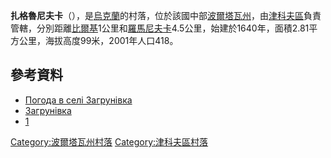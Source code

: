 {{coord|50|6|8|N|34|7|45|E|scale:100000_region:UA|display=title}}

'''扎格魯尼夫卡'''（{{lang-uk|Загрунівка}}），是[[烏克蘭|烏克蘭]]的村落，位於該國中部[[波爾塔瓦州|波爾塔瓦州]]，由[[津科夫區|津科夫區]]負責管轄，分別距離[[比爾基_(津科夫區)|比爾基]]1公里和[[羅馬尼夫卡_(津科夫區)|羅馬尼夫卡]]4.5公里，始建於1640年，面積2.81平方公里，海拔高度99米，2001年人口418。

==參考資料==
*[http://weather.in.ua/ua/poltavskaja/8203 Погода в селі Загрунівка] {{Wayback|url=http://weather.in.ua/ua/poltavskaja/8203 |date=20111220023430 }}
*[http://w1.c1.rada.gov.ua/pls/z7502/A005?rdat1=27.09.2013&rf7571=25166 Загрунівка]{{dead link|date=2018年3月 |bot=InternetArchiveBot |fix-attempted=yes }}
*[https://web.archive.org/web/20160305043905/http://www.reabit.org.ua/files/store/Poltava_05.pdf]

{{DEFAULTSORT:Загрунівка}}
[[Category:波爾塔瓦州村落|Category:波爾塔瓦州村落]]
[[Category:津科夫區村落|Category:津科夫區村落]]


{{Poltava-geo-stub}}